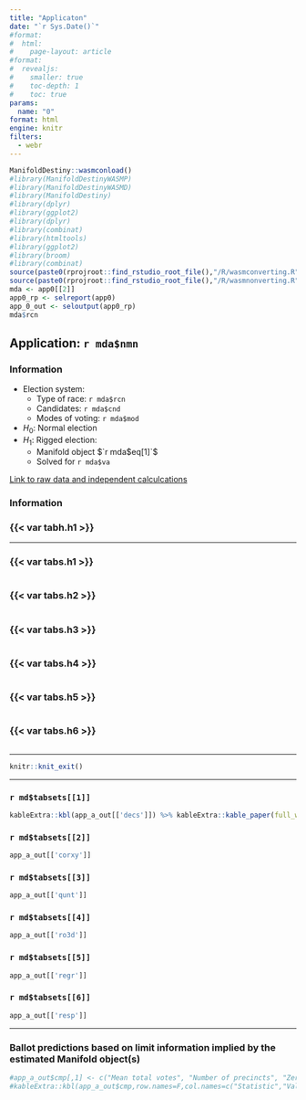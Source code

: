 ```yaml
---
title: "Applicaton"
date: "`r Sys.Date()`"
#format: 
#  html:
#    page-layout: article
#format:
#  revealjs: 
#    smaller: true
#    toc-depth: 1
#    toc: true 
params:
  name: "0"
format: html
engine: knitr
filters:
  - webr
---
```


```r
ManifoldDestiny::wasmconload()
#library(ManifoldDestinyWASMP)
#library(ManifoldDestinyWASMD)
#library(ManifoldDestiny)
#library(dplyr)
#library(ggplot2)
#library(dplyr)
#library(combinat)
#library(htmltools)
#library(ggplot2)
#library(broom)
#library(combinat)
source(paste0(rprojroot::find_rstudio_root_file(),"/R/wasmconverting.R"))
source(paste0(rprojroot::find_rstudio_root_file(),"/R/wasmnonverting.R"))
mda <- app0[[2]]
app0_rp <- selreport(app0)
app_0_out <- seloutput(app0_rp)
mda$rcn
```

## Application: `r mda$nmn`
### Information
- Election system:
  - Type of race: `r mda$rcn` 
  - Candidates: `r mda$cnd` 
  - Modes of voting: `r mda$mod` 
- $H_0:$ Normal election 
- $H_1:$ Rigged election: 
  - Manifold object $`r mda$eq[1]`$
  - Solved for `r mda$va`

[Link to raw data and independent calculcations](`r mda$url`)

### Information

### {{< var tabh.h1 >}}


---

::: {.panel-tabset}

### {{< var tabs.h1 >}}

```r
```
### {{< var tabs.h2 >}}
```r
```
### {{< var tabs.h3 >}}
```r
```
### {{< var tabs.h4 >}}
```r
```
### {{< var tabs.h5 >}}
```r
```
### {{< var tabs.h6 >}}
```r
```
::: 

---

```r
knitr::knit_exit()
```






---

::: {.panel-tabset}

### `r md$tabsets[[1]]`

```r
kableExtra::kbl(app_a_out[['decs']]) %>% kableExtra::kable_paper(full_width = F) %>% kableExtra::kable_styling(font_size=8)
```
### `r md$tabsets[[2]]`
```r
app_a_out[['corxy']]
```
### `r md$tabsets[[3]]`
```r
app_a_out[['qunt']]
```
### `r md$tabsets[[4]]`
```r
app_a_out[['ro3d']]
```
### `r md$tabsets[[5]]`
```r
app_a_out[['regr']]
```
### `r md$tabsets[[6]]`
```r
app_a_out[['resp']]
```
::: 

---

### Ballot predictions based on limit information implied by the estimated Manifold object(s)

```r
#app_a_out$cmp[,1] <- c("Mean total votes", "Number of precincts", "Zero prediction error", "In percentage", "Mean", "Standard Deviation", "Max ballot error", "1+/- prediction error", "2+/- prediction error", "2+/- prediction error", "Percentage within +/-3")
#kableExtra::kbl(app_a_out$cmp,row.names=F,col.names=c("Statistic","Value"),digits=2) %>% kableExtra::kable_paper(full_width = F) 
```


